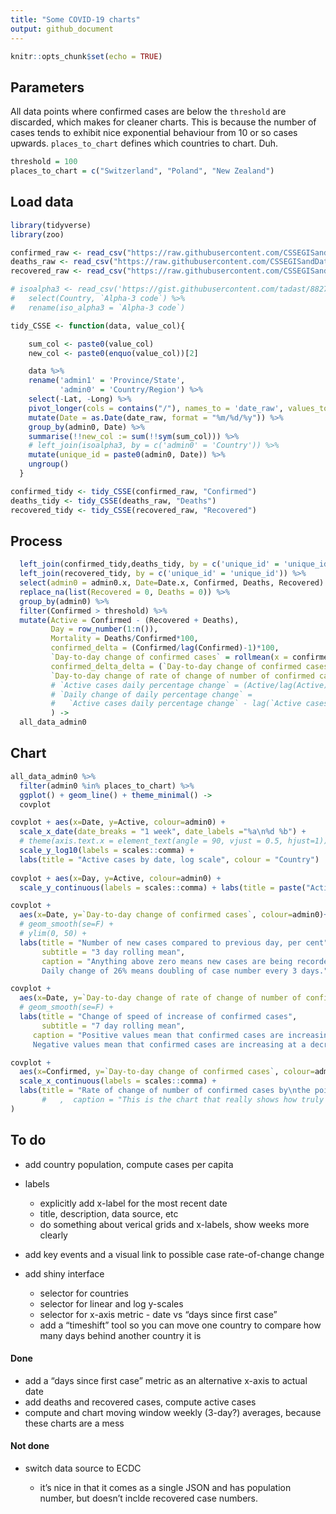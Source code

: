 ```yaml
---
title: "Some COVID-19 charts"
output: github_document
---
```


```r
knitr::opts_chunk$set(echo = TRUE)

```

## Parameters

All data points where confirmed cases are below the ``threshold`` are discarded, which makes for cleaner charts. This is because the number of cases tends to exhibit nice exponential behaviour from 10 or so cases upwards.
``places_to_chart`` defines which countries to chart. Duh.

```r
threshold = 100
places_to_chart = c("Switzerland", "Poland", "New Zealand")
```

## Load data

```r
library(tidyverse)
library(zoo)

confirmed_raw <- read_csv("https://raw.githubusercontent.com/CSSEGISandData/COVID-19/master/csse_covid_19_data/csse_covid_19_time_series/time_series_covid19_confirmed_global.csv")
deaths_raw <- read_csv("https://raw.githubusercontent.com/CSSEGISandData/COVID-19/master/csse_covid_19_data/csse_covid_19_time_series/time_series_covid19_deaths_global.csv")
recovered_raw <- read_csv("https://raw.githubusercontent.com/CSSEGISandData/COVID-19/master/csse_covid_19_data/csse_covid_19_time_series/time_series_covid19_recovered_global.csv")

# isoalpha3 <- read_csv('https://gist.githubusercontent.com/tadast/8827699/raw/7255fdfbf292c592b75cf5f7a19c16ea59735f74/countries_codes_and_coordinates.csv') %>%
#   select(Country, `Alpha-3 code`) %>%
#   rename(iso_alpha3 = `Alpha-3 code`)

tidy_CSSE <- function(data, value_col){

    sum_col <- paste0(value_col)
    new_col <- paste0(enquo(value_col))[2]

    data %>%
    rename('admin1' = 'Province/State',
           'admin0' = 'Country/Region') %>%
    select(-Lat, -Long) %>%
    pivot_longer(cols = contains("/"), names_to = 'date_raw', values_to = value_col) %>%
    mutate(Date = as.Date(date_raw, format = "%m/%d/%y")) %>%
    group_by(admin0, Date) %>%
    summarise(!!new_col := sum(!!sym(sum_col))) %>%
    # left_join(isoalpha3, by = c('admin0' = 'Country')) %>%
    mutate(unique_id = paste0(admin0, Date)) %>%
    ungroup()
  }

confirmed_tidy <- tidy_CSSE(confirmed_raw, "Confirmed")
deaths_tidy <- tidy_CSSE(deaths_raw, "Deaths")
recovered_tidy <- tidy_CSSE(recovered_raw, "Recovered")

``` 

## Process

```r

  left_join(confirmed_tidy,deaths_tidy, by = c('unique_id' = 'unique_id')) %>%
  left_join(recovered_tidy, by = c('unique_id' = 'unique_id')) %>%
  select(admin0 = admin0.x, Date=Date.x, Confirmed, Deaths, Recovered) %>%
  replace_na(list(Recovered = 0, Deaths = 0)) %>%
  group_by(admin0) %>%
  filter(Confirmed > threshold) %>%
  mutate(Active = Confirmed - (Recovered + Deaths),
         Day = row_number(1:n()),
         Mortality = Deaths/Confirmed*100,
         confirmed_delta = (Confirmed/lag(Confirmed)-1)*100,
         `Day-to-day change of confirmed cases` = rollmean(x = confirmed_delta, k = 3, align = "right", fill = NA),
         confirmed_delta_delta = (`Day-to-day change of confirmed cases`/lag(`Day-to-day change of confirmed cases`)-1)*100,
         `Day-to-day change of rate of change of number of confirmed cases` = rollmean(x = confirmed_delta_delta, k = 6, align = "right", fill = NA),
         # `Active cases daily percentage change` = (Active/lag(Active)-1)*100,
         # `Daily change of daily percentage change` = 
         #   `Active cases daily percentage change` - lag(`Active cases daily percentage change`)
         ) ->
  all_data_admin0

```
 
## Chart
 
```r

all_data_admin0 %>%
  filter(admin0 %in% places_to_chart) %>%
  ggplot() + geom_line() + theme_minimal() ->
  covplot

covplot + aes(x=Date, y=Active, colour=admin0) +
  scale_x_date(date_breaks = "1 week", date_labels ="%a\n%d %b") + 
  # theme(axis.text.x = element_text(angle = 90, vjust = 0.5, hjust=1))
  scale_y_log10(labels = scales::comma) + 
  labs(title = "Active cases by date, log scale", colour = "Country")
  
covplot + aes(x=Day, y=Active, colour=admin0) +
  scale_y_continuous(labels = scales::comma) + labs(title = paste("Active cases by day, since the day", threshold, "cases were first recorded"))

covplot + 
  aes(x=Date, y=`Day-to-day change of confirmed cases`, colour=admin0)+ 
  # geom_smooth(se=F) +
  # ylim(0, 50) +
  labs(title = "Number of new cases compared to previous day, per cent", 
       subtitle = "3 day rolling mean",
       caption = "Anything above zero means new cases are being recorded. 
       Daily change of 26% means doubling of case number every 3 days.")

covplot + 
  aes(x=Date, y=`Day-to-day change of rate of change of number of confirmed cases`, colour=admin0) + 
  # geom_smooth(se=F) + 
  labs(title = "Change of speed of increase of confirmed cases", 
       subtitle = "7 day rolling mean",
     caption = "Positive values mean that confirmed cases are increasing at an increasing rate. 
     Negative values mean that confirmed cases are increasing at a decreasing rate.")

covplot + 
  aes(x=Confirmed, y=`Day-to-day change of confirmed cases`, colour=admin0) +
  scale_x_continuous(labels = scales::comma) + 
  labs(title = "Rate of change of number of confirmed cases by\nthe point in the pandemic in which each country is"
       #   ,  caption = "This is the chart that really shows how truly screwed the US is."
)

```

## To do


* add country population, compute cases per capita

* labels

  * explicitly add x-label for the most recent date
  * title, description, data source, etc
  * do something about verical grids and x-labels, show weeks more clearly
   
* add key events and a visual link to possible case rate-of-change change
* add shiny interface

  * selector for countries
  * selector for linear and log y-scales
  * selector for x-axis metric - date vs "days since first case"
  * add a "timeshift" tool so you can move one country to compare how many days behind another country it is

#### Done
 
* add a "days since first case" metric as an alternative x-axis to actual date
* add deaths and recovered cases, compute active cases
* compute and chart moving window weekly (3-day?) averages, because these charts are a mess

#### Not done

* switch data source to ECDC
  
  * it's nice in that it comes as a single JSON and has population number, but doesn't inclde recovered case numbers.